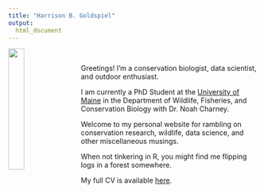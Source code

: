 ```yaml
---
title: "Harrison B. Goldspiel"
output:
  html_document
---
```


<img src="images/harrison_main2.jpg" style="width:25%; margin-right: 20px" align="left">
\ 
\ 

Greetings! I'm a conservation biologist, data scientist, and outdoor enthusiast. 

I am currently a PhD Student at the [University of Maine](https://www.umaine.edu) in the Department of Wildlife, Fisheries, and Conservation Biology with Dr. Noah Charney.

Welcome to my personal website for rambling on conservation research, wildlife, data science, and other miscellaneous musings.

When not tinkering in R, you might find me flipping logs in a forest somewhere. 

My full CV is available [here](docs/Goldspiel_Harrison_CV.pdf).